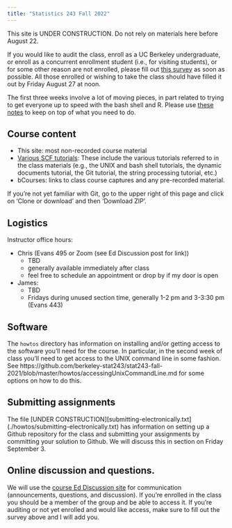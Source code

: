 ```yaml
---
title: "Statistics 243 Fall 2022"
---
```



This site is UNDER CONSTRUCTION. Do not rely on materials here before August 22.

If you would like to audit the class, enroll as a UC Berkeley undergraduate, or enroll as a concurrent enrollment student (i.e., for visiting students), or for some other reason are not enrolled, please fill out [this survey](https://forms.gle/8mDrVJ6XufaTMCPm9) as soon as possible. All those enrolled or wishing to take the class should have filled it out by Friday August 27 at noon.

The first three weeks involve a lot of moving pieces, in part related to trying to get everyone up to speed with the bash shell and R. Please use [these notes](first_three_weeks.md) to keep on top of what you need to do.

## Course content

 - This site: most non-recorded course material
 - [Various SCF tutorials](http://statistics.berkeley.edu/computing/training/tutorials): These include the various tutorials referred to in the class materials (e.g., the UNIX and bash shell tutorials, the dynamic documents tutorial, the Git tutorial, the string processing tutorial, etc.)
 - bCourses: links to class course captures and any pre-recorded material.

If you're not yet familiar with Git, go to the upper right of this page and click on 'Clone or download' and then 'Download ZIP'.

## Logistics

Instructor office hours:

  - Chris (Evans 495 or Zoom (see Ed Discussion post for link))
     - TBD
     - generally available immediately after class
     - feel free to schedule an appointment or drop by if my door is open
   - James:
     - TBD
     - Fridays during unused section time, generally 1-2 pm and 3-3:30 pm (Evans 443)

## Software

The `howtos` directory has information on installing and/or getting access to the software you'll need for the course. In particular, in the second week of class you'll need to get access to the UNIX command line in some fashion. See https://github.com/berkeley-stat243/stat243-fall-2021/blob/master/howtos/accessingUnixCommandLine.md for some options on how to do this. 

## Submitting assignments

The file [UNDER CONSTRUCTION][submitting-electronically.txt](./howtos/submitting-electronically.txt) has information on setting up a Github repository for the class and submitting your assignments by committing your solution to Github. We will discuss this in section on Friday September 3.

## Online discussion and questions.

We will use the [course Ed Discussion site](xyz) for communication (announcements, questions, and discussion). If you're enrolled in the class you should be a member of the group and be able to access it. If you're auditing or not yet enrolled and would like access, make sure to fill out the survey above and I will add you. 

